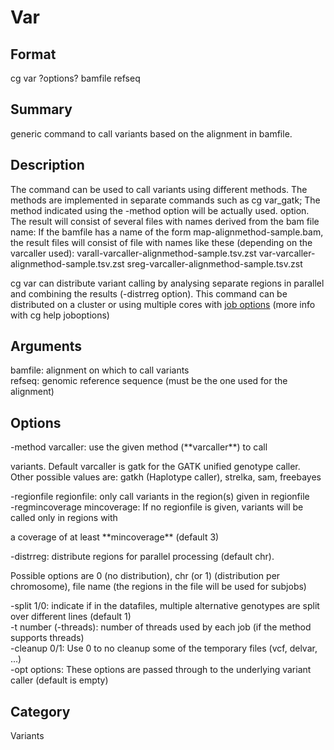 = Var =

== Format ==
cg var ?options? bamfile refseq

== Summary ==
generic command to call variants based on the alignment in bamfile.

== Description ==
The command can be used to call variants using different methods. The
methods are implemented in separate commands such as cg var_gatk; The
method indicated using the -method option will be actually used. option.
The result will consist of several files with names derived from the bam
file name: If the bamfile has a name of the form
map-alignmethod-sample.bam, the result files will consist of file with
names like these (depending on the varcaller used):
varall-varcaller-alignmethod-sample.tsv.zst
var-varcaller-alignmethod-sample.tsv.zst
sreg-varcaller-alignmethod-sample.tsv.zst

cg var can distribute variant calling by analysing separate
regions in parallel and combining the results (-distrreg option).
This command can be distributed on a cluster or using multiple cores with
[[joboptions|job options]] (more info with cg help joboptions)

== Arguments ==
; bamfile: alignment on which to call variants
; refseq: genomic reference sequence (must be the one used for the alignment)

== Options ==
; -method varcaller: use the given method (**varcaller**) to call
variants. Default varcaller is gatk for the GATK unified genotype caller.
Other possible values are: gatkh (Haplotype caller), strelka, sam,
freebayes
; -regionfile regionfile: only call variants in the region(s) given in regionfile
; -regmincoverage mincoverage: If no regionfile is given, variants will be called only in regions with
a coverage of at least **mincoverage** (default 3)
; -distrreg: distribute regions for parallel processing (default chr).
Possible options are 0 (no distribution), chr (or 1) (distribution per
chromosome), file name (the regions in the file will be used for subjobs)
; -split 1/0: indicate if in the datafiles, multiple alternative genotypes are split over different lines (default 1)
; -t number (-threads): number of threads used by each job (if the method supports threads)
; -cleanup 0/1: Use 0 to no cleanup some of the temporary files (vcf, delvar, ...)
; -opt options: These options are passed through to the underlying variant caller (default is empty)

== Category ==
Variants
